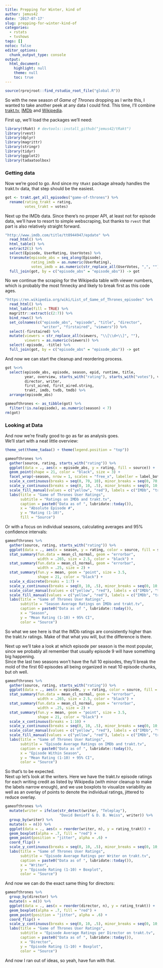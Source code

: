 ```yaml
---
title: Prepping for Winter, kind of
author: jemus42
date: '2017-07-17'
slug: prepping-for-winter-kind-of
categories:
  - rstats
  - tvshows
tags: []
notoc: false
editor_options: 
  chunk_output_type: console
output: 
  html_document: 
    highlight: null
    theme: null
    toc: true
---
```


```r
source(rprojroot::find_rstudio_root_file("global.R"))
```


So with the new season of *Game of Thrones* dropping as I write this, I wanted to take another peek at any data I could find. This time, I'll combine [trakt.tv](https://trakt.tv), [IMDb](http://www.imdb.com/title/tt0944947/epdate) and [Wikipedia](https://en.wikipedia.org/wiki/List_of_Game_of_Thrones_episodes).  

<!--more-->

First up, we'll load the packages we'll need:

```r
library(tRakt) # devtools::install_github("jemus42/tRakt")
library(rvest)
library(dplyr)
library(magrittr)
library(stringr)
library(tidyr)
library(ggplot2)
library(tadaatoolbox)
```

### Getting data

Now we're good to go. And since my `tRakt` package already handles the trakt.tv data, that step should be the easiest.

```r
got <- trakt.get_all_episodes("game-of-thrones") %>%
  rename(rating_trakt = rating,
         votes_trakt = votes)
```

Next up the IMDb data. Since there's no proper API, at least not for episode data, we'll have to resort to simple webscraping, but thanks to `rvest` that part is also relatively straight forward.

```r
"http://www.imdb.com/title/tt0944947/epdate" %>%
  read_html() %>%
  html_table() %>%
  extract2(1) %>%
  select(Episode, UserRating, UserVotes) %>%
  transmute(episode_abs = seq_along(Episode),
            rating_imdb = as.numeric(UserRating),
            votes_imdb = as.numeric(str_replace_all(UserVotes, ",", ""))) %>%
  full_join(got, by = c("episode_abs" = "episode_abs")) -> got
```

No we continue the scraping for the Wikipedia table with viewer numbers, which is probably the most finnecky and likely to break first as this code ages.

```r
"https://en.wikipedia.org/wiki/List_of_Game_of_Thrones_episodes" %>%
  read_html() %>%
  html_table(fill = TRUE) %>%
  magrittr::extract(c(2:7)) %>%
  bind_rows() %>%
  set_colnames(c("episode_abs", "episode", "title", "director",
                 "writer", "firstaired", "viewers")) %>%
  select(-firstaired) %>%
  mutate(viewers = str_replace_all(viewers, "\\[\\d+\\]", ""),
         viewers = as.numeric(viewers)) %>%
  select(-episode, -title) %>%
  full_join(got, by = c("episode_abs" = "episode_abs")) -> got
```

And now we can start the cleanup and reordering process.

```r
got %<>%
  select(episode_abs, episode, season, epid, runtime, title,
         year, overview, starts_with("rating"), starts_with("votes"), viewers,
         director, writer,
         first_aired, first_aired.string,
         trakt, imdb, tvdb, tmdb) %>%
  arrange(episode_abs)

gameofthrones <- as_tibble(got) %>% 
  filter(!is.na(episode), as.numeric(season) < 7)
rm(got)
```

### Looking at Data

And now we're finally good to go as far as analysis goes.  
We'll start with a neat little overview:

```r
theme_set(theme_tadaa() + theme(legend.position = "top"))

gameofthrones %>%
  gather(source, rating, starts_with("rating")) %>% 
  ggplot(data = ., aes(x = episode_abs, y = rating, fill = source)) +
  geom_point(shape = 21, color = "black", size = 3) +
  facet_wrap(~season, nrow = 1, scales = "free_x", labeller = label_both) +
  scale_x_continuous(breaks = seq(0, 70, 10), minor_breaks = seq(0, 70, 5)) +
  scale_y_continuous(breaks = seq(0, 10, .5), minor_breaks = seq(0, 10, .1)) +
  scale_fill_manual(values = c("yellow", "red"), labels = c("IMDb", "trakt.tv")) +
  labs(title = "Game of Thrones User Ratings",
       subtitle = "Ratings on IMDb and trakt.tv",
       caption = paste0("Data as of ", lubridate::today()),
       x = "Absolute Episode #",
       y = "Rating (1-10)",
       fill = "Source")
```

Or with a focus on individual seasons, calculating averages and 95% confidence intervals:

```r
gameofthrones %>%
  gather(source, rating, starts_with("rating")) %>% 
  ggplot(data = ., aes(x = season, y = rating, color = source, fill = source)) +
  stat_summary(fun.data = mean_cl_normal, geom = "errorbar", 
               width = .265, size = 2.5, color = "black") +
  stat_summary(fun.data = mean_cl_normal, geom = "errorbar", 
               width = .25, size = 2) +
  stat_summary(fun.y = mean, geom = "point", size = 3.5, 
               shape = 21, color = "black") +
  scale_x_discrete(breaks = 1:7) +
  scale_y_continuous(breaks = seq(0, 10, .5), minor_breaks = seq(0, 10, .1)) +
  scale_color_manual(values = c("yellow", "red"), labels = c("IMDb", "trakt.tv")) +
  scale_fill_manual(values = c("yellow", "red"), labels = c("IMDb", "trakt.tv"), guide = F) +
  labs(title = "Game of Thrones User Ratings",
       subtitle = "Season Average Ratings on IMDb and trakt.tv",
       caption = paste0("Data as of ", lubridate::today()),
       x = "Season",
       y = "Mean Rating (1-10) + 95% CI",
       color = "Source")
```

So what we see here is that the IMDb ratings are consistently higher than the trakt.tv ratings. Make of that what you will, but the difference is there.

Next up we'll take a look at which episode per season is the most popular, since we probably all remember that usually episode 9 will have something big happening.  
Since the last two seasons won't have the full 10 episodes, they'll break the mold of the first 60 episodes all being organized in neat 10 episode chunks, but oh well.

```r
gameofthrones %>%
  gather(source, rating, starts_with("rating")) %>% 
  ggplot(data = ., aes(x = episode, y = rating, color = source, fill = source)) +
  stat_summary(fun.data = mean_cl_normal, geom = "errorbar", 
               width = .265, size = 2.5, color = "black") +
  stat_summary(fun.data = mean_cl_normal, geom = "errorbar", 
               width = .25, size = 2) +
  stat_summary(fun.y = mean, geom = "point", size = 3.5, 
               shape = 21, color = "black") +
  scale_x_continuous(breaks = 1:10) +
  scale_y_continuous(breaks = seq(0, 10, .5), minor_breaks = seq(0, 10, .1)) +
  scale_color_manual(values = c("yellow", "red"), labels = c("IMDb", "trakt.tv")) +
  scale_fill_manual(values = c("yellow", "red"), labels = c("IMDb", "trakt.tv"), guide = F) +
  labs(title = "Game of Thrones User Ratings",
       subtitle = "Episode Average Ratings on IMDb and trakt.tv",
       caption = paste0("Data as of ", lubridate::today()),
       x = "Episode Within Season",
       y = "Mean Rating (1-10) + 95% CI",
       color = "Source")
```

So that's to be expected.  
Next up let's look at the writers. Here we have the trakt.tv episode ratings for each writing credit as listed by Wikipedia (with minor cleanup to make the labels narrow enough), and we use boxplots to visualize variability as well as an overlay of points to denote the individual ratings, jittered to reduce overlay.

```r
gameofthrones %>%
  mutate(writer = ifelse(str_detect(writer, "Teleplay"), 
                         "David Benioff & D. B. Weiss", writer)) %>%
  group_by(writer) %>%
  mutate(n = n()) %>%
  ggplot(data = ., aes(x = reorder(writer, n), y = rating_trakt)) +
  geom_boxplot(alpha = .7, fill = "red") +
  geom_point(position = "jitter", alpha = .6) +
  coord_flip() +
  scale_y_continuous(breaks = seq(0, 10, .5), minor_breaks = seq(0, 10, .1)) +
  labs(title = "Game of Thrones User Ratings",
       subtitle = "Episode Average Ratings per Writer on trakt.tv",
       caption = paste0("Data as of ", lubridate::today()),
       x = "Writer",
       y = "Episode Rating (1-10) + Boxplot",
       color = "Source")
```

And now we can do the exact same thing for directors:

```r
gameofthrones %>%
  group_by(director) %>%
  mutate(n = n()) %>%
  ggplot(data = ., aes(x = reorder(director, n), y = rating_trakt)) +
  geom_boxplot(alpha = .7, fill = "red") +
  geom_point(position = "jitter", alpha = .6) +
  coord_flip() +
  scale_y_continuous(breaks = seq(0, 10, .5), minor_breaks = seq(0, 10, .1)) +
  labs(title = "Game of Thrones User Ratings",
       subtitle = "Episode Average Ratings per Director on trakt.tv",
       caption = paste0("Data as of ", lubridate::today()),
       x = "Director",
       y = "Episode Rating (1-10) + Boxplot",
       color = "Source")
```

And now I ran out of ideas, so yeah, have fun with that.
